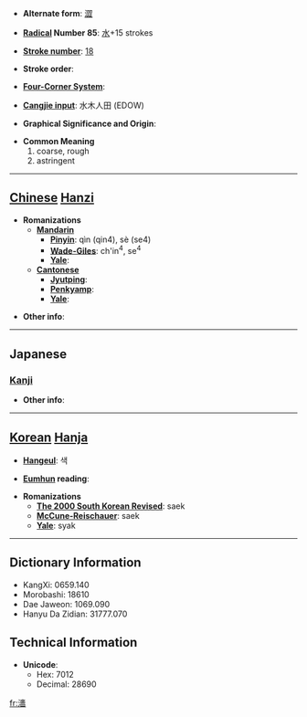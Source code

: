 * '''Alternate form''': [[澀]]

* '''[[Wiktionary:Chinese radical index| Radical]] Number 85''': [[Wiktionary:Chinese radical index 水|水]]+15 strokes

* '''[[Wiktionary:Chinese total strokes index|Stroke number]]''': [[Wiktionary:Chinese total strokes index 18|18]]

* '''Stroke order''': 

* '''[[Wiktionary:Chinese four corner index|Four-Corner System]]''': 

* '''[[Wiktionary:Chinese Cangjie index|Cangjie input]]''': 水木人田 (EDOW)

* '''Graphical Significance and Origin''': 

* '''Common Meaning'''
*#coarse, rough
*# astringent


----

== [[Chinese]] [[Hanzi]] ==

* '''Romanizations'''
** '''[[Mandarin]]'''
*** '''[[Pinyin]]''': qìn (qin4), sè (se4)
*** '''[[Wade-Giles]]''': ch'in<sup>4</sup>, se<sup>4</sup>
*** '''[[Yale]]''': 
** '''[[Cantonese]]'''
*** '''[[Jyutping]]''':
*** '''[[Penkyamp]]''': 
*** '''[[Yale]]''': 

* '''Other info''': 

----

==Japanese==
===[[Kanji]]===
{{kanji|on readings=[[しょく]] (shoku)|kun readings=[[しぶる]] (shiburu)}}

* '''Other info''':  

----

== [[Korean]] [[Hanja]] ==

* '''[[Hangeul]]''': 색

* '''[[Eumhun]] reading''': 

* '''Romanizations'''
** '''[[The 2000 South Korean Revised Romanization|The 2000 South Korean Revised]]''': saek
** '''[[McCune-Reischauer]]''': saek
** '''[[Yale]]''': syak

----

== Dictionary Information ==

* KangXi: 0659.140
* Morobashi: 18610
* Dae Jaweon: 1069.090
* Hanyu Da Zidian: 31777.070

== Technical Information ==

* '''Unicode''':
** Hex: 7012
** Decimal: 28690

[[fr:瀒]]